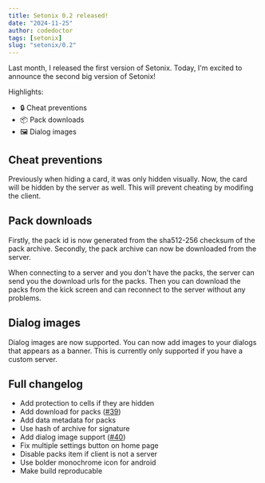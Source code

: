 ```yaml
---
title: Setonix 0.2 released!
date: "2024-11-25"
author: codedoctor
tags: [setonix]
slug: "setonix/0.2"
---
```


Last month, I released the first version of Setonix. Today, I'm excited to announce the second big version of Setonix!

Highlights:

* 🔒 Cheat preventions
* 📦 Pack downloads
* 🖼️ Dialog images

## Cheat preventions

Previously when hiding a card, it was only hidden visually. Now, the card will be hidden by the server as well.
This will prevent cheating by modifing the client.

## Pack downloads

Firstly, the pack id is now generated from the sha512-256 checksum of the pack archive.
Secondly, the pack archive can now be downloaded from the server.

When connecting to a server and you don't have the packs, the server can send you the download urls for the packs.
Then you can download the packs from the kick screen and can reconnect to the server without any problems.

## Dialog images

Dialog images are now supported. You can now add images to your dialogs that appears as a banner.
This is currently only supported if you have a custom server.

## Full changelog

* Add protection to cells if they are hidden
* Add download for packs ([#39](https://github.com/LinwoodDev/Setonix/issues/39))
* Add data metadata for packs
* Use hash of archive for signature
* Add dialog image support ([#40](https://github.com/LinwoodDev/Setonix/issues/40))
* Fix multiple settings button on home page
* Disable packs item if client is not a server
* Use bolder monochrome icon for android
* Make build reproducable
